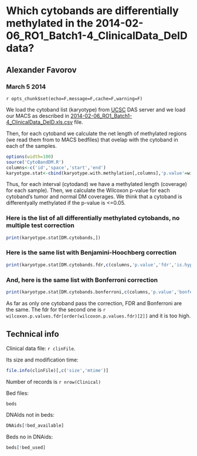 Which cytobands are differentially methylated in the 2014-02-06_RO1_Batch1-4_ClinicalData_DeID data?
========================================================

Alexander Favorov  
-----------------------------------------------

### March 5 2014

`r opts_chunk$set(echo=F,message=F,cache=F,warning=F)`
<!-- cache is off, we save all the neccessary things in Rda -->

We load the cytoband list (karyotype) from <a href=http://genome.ucsc.edu/>UCSC</a> DAS server and we load our MACS as described in <a href=..\2014-02-06_RO1_Batch1-4_ClinicalData_DeID.html>2014-02-06_RO1_Batch1-4_ClinicalData_DeID.xls.csv</a> file. 

Then, for each cytoband we calculate the net length of methylated regions (we read them from to MACS bedfiles) that ovelap with the cytoband in each of the samples.

```r
options(width=100)
source('CytoBandDM.R')
columns<-c('id','space','start','end')
karyotype.stat<-cbind(karyotype.with.methylation[,columns],'p.value'=wilcoxon.p.values,'bonferroni'=wilcoxon.p.values.bonferroni,'fdr'=wilcoxon.p.values.fdr,'is.hyper'=normals.are.less.methylated)
```

Thus, for each interval (cytodand) we have a methylated length (coverage) for each sample).
Then, we calculate the Wilcoxon p-value for each cytoband's tumor and normal DM coverages.
We think that a cytoband is differentyally methylated if the p-value is <=0.05. 

### Here is the list of all differentially methylated cytobands, no multiple test correction

```r
print(karyotype.stat[DM.cytobands,])
```

### Here is the same list with Benjamini-Hoochberg correction
```r
print(karyotype.stat[DM.cytobands.fdr,c(columns,'p.value','fdr','is.hyper')])
```

### And, here is the same list with Bonferroni correction
```r
print(karyotype.stat[DM.cytobands.bonferroni,c(columns,'p.value','bonferroni','is.hyper')])
```
As far as only one cytoband pass the correction, FDR and Bonferroni are the same. The fdr for the second one is `r wilcoxon.p.values.fdr[order(wilcoxon.p.values.fdr)[2]]` and it is too high. 

Technical info
-------------------------------
Clinical data file: `r clinFile`.

Its size and modification time: 
```r
file.info(clinFile)[,c('size','mtime')] 
```
Number of records is `r nrow(Clinical)`

Bed files:
```r
beds
```
DNAIds not in beds:
```r
DNAids[!bed_available]
```
Beds no in DNAids:
```r
beds[!bed_used]
```

